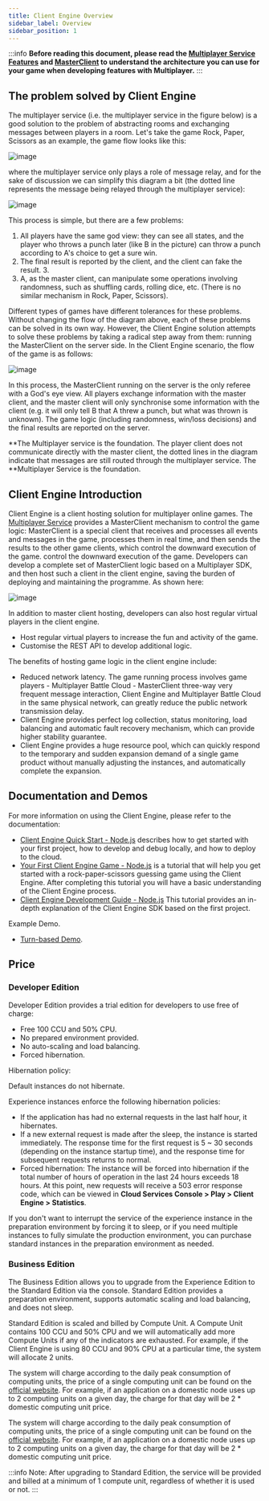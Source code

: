 ```yaml
---
title: Client Engine Overview
sidebar_label: Overview
sidebar_position: 1
---
```



:::info
**Before reading this document, please read the [Multiplayer Service Features](/sdk/multiplayer/features/) and [MasterClient](/sdk/multiplayer/guide/js/#masterclient) to understand the architecture you can use for your game when developing features with Multiplayer.**
:::

## The problem solved by Client Engine

The multiplayer service (i.e. the multiplayer service in the figure below) is a good solution to the problem of abstracting rooms and exchanging messages between players in a room. Let's take the game Rock, Paper, Scissors as an example, the game flow looks like this:

![image](/img/client-engine/client-engine1.png)

where the multiplayer service only plays a role of message relay, and for the sake of discussion we can simplify this diagram a bit (the dotted line represents the message being relayed through the multiplayer service):

![image](/img/client-engine/client-engine2.png)

This process is simple, but there are a few problems:

1. All players have the same god view: they can see all states, and the player who throws a punch later (like B in the picture) can throw a punch according to A's choice to get a sure win.
2. The final result is reported by the client, and the client can fake the result. 3.
3. A, as the master client, can manipulate some operations involving randomness, such as shuffling cards, rolling dice, etc. (There is no similar mechanism in Rock, Paper, Scissors).

Different types of games have different tolerances for these problems. Without changing the flow of the diagram above, each of these problems can be solved in its own way. However, the Client Engine solution attempts to solve these problems by taking a radical step away from them: running the MasterClient on the server side. In the Client Engine scenario, the flow of the game is as follows:

![image](/img/client-engine/client-engine3.png)

In this process, the MasterClient running on the server is the only referee with a God's eye view. All players exchange information with the master client, and the master client will only synchronise some information with the client (e.g. it will only tell B that A threw a punch, but what was thrown is unknown). The game logic (including randomness, win/loss decisions) and the final results are reported on the server.

**The Multiplayer service is the foundation. The player client does not communicate directly with the master client, the dotted lines in the diagram indicate that messages are still routed through the multiplayer service. The **Multiplayer Service is the foundation.

## Client Engine Introduction

Client Engine is a client hosting solution for multiplayer online games. The [Multiplayer Service](/sdk/multiplayer/features/) provides a MasterClient mechanism to control the game logic: MasterClient is a special client that receives and processes all events and messages in the game, processes them in real time, and then sends the results to the other game clients, which control the downward execution of the game. control the downward execution of the game. Developers can develop a complete set of MasterClient logic based on a Multiplayer SDK, and then host such a client in the client engine, saving the burden of deploying and maintaining the programme. As shown here:

![image](/img/client-engine/structure.png)

In addition to master client hosting, developers can also host regular virtual players in the client engine.

* Host regular virtual players to increase the fun and activity of the game.
* Customise the REST API to develop additional logic.

The benefits of hosting game logic in the client engine include:

* Reduced network latency. The game running process involves game players - Multiplayer Battle Cloud - MasterClient three-way very frequent message interaction, Client Engine and Multiplayer Battle Cloud in the same physical network, can greatly reduce the public network transmission delay.
* Client Engine provides perfect log collection, status monitoring, load balancing and automatic fault recovery mechanism, which can provide higher stability guarantee.
* Client Engine provides a huge resource pool, which can quickly respond to the temporary and sudden expansion demand of a single game product without manually adjusting the instances, and automatically complete the expansion.

## Documentation and Demos

For more information on using the Client Engine, please refer to the documentation:

* [Client Engine Quick Start - Node.js](/sdk/multiplayer/client-engine/quick-start-node/) describes how to get started with your first project, how to develop and debug locally, and how to deploy to the cloud.
* [Your First Client Engine Game - Node.js](/sdk/multiplayer/client-engine/first-game-node/) is a tutorial that will help you get started with a rock-paper-scissors guessing game using the Client Engine. After completing this tutorial you will have a basic understanding of the Client Engine process.
* [Client Engine Development Guide - Node.js](/sdk/multiplayer/client-engine/guide-node/) This tutorial provides an in-depth explanation of the Client Engine SDK based on the first project.

Example Demo.

* [Turn-based Demo](/sdk/multiplayer/client-engine/demo/#turn-based-demo).

## Price

### Developer Edition

Developer Edition provides a trial edition for developers to use free of charge: 

* Free 100 CCU and 50% CPU.
* No prepared environment provided.
* No auto-scaling and load balancing.
* Forced hibernation.

Hibernation policy:

Default instances do not hibernate.

Experience instances enforce the following hibernation policies:

* If the application has had no external requests in the last half hour, it hibernates. 
* If a new external request is made after the sleep, the instance is started immediately. The response time for the first request is 5 ~ 30 seconds (depending on the instance startup time), and the response time for subsequent requests returns to normal.
* Forced hibernation: The instance will be forced into hibernation if the total number of hours of operation in the last 24 hours exceeds 18 hours. At this point, new requests will receive a 503 error response code, which can be viewed in **Cloud Services Console > Play > Client Engine > Statistics**.

If you don't want to interrupt the service of the experience instance in the preparation environment by forcing it to sleep, or if you need multiple instances to fully simulate the production environment, you can purchase standard instances in the preparation environment as needed.

### Business Edition

The Business Edition allows you to upgrade from the Experience Edition to the Standard Edition via the console. Standard Edition provides a preparation environment, supports automatic scaling and load balancing, and does not sleep.

Standard Edition is scaled and billed by Compute Unit. A Compute Unit contains 100 CCU and 50% CPU and we will automatically add more Compute Units if any of the indicators are exhausted. For example, if the Client Engine is using 80 CCU and 90% CPU at a particular time, the system will allocate 2 units.

<Conditional region="global">

The system will charge according to the daily peak consumption of computing units, the price of a single computing unit can be found on the [official website](https://developer.taptap.io/product-intro/price). For example, if an application on a domestic node uses up to 2 computing units on a given day, the charge for that day will be 2 * domestic computing unit price.

</Conditional>

<Conditional region="cn">

The system will charge according to the daily peak consumption of computing units, the price of a single computing unit can be found on the [official website](https://developer.taptap.cn/product-intro/price). For example, if an application on a domestic node uses up to 2 computing units on a given day, the charge for that day will be 2 * domestic computing unit price.

</Conditional>



:::info
Note: After upgrading to Standard Edition, the service will be provided and billed at a minimum of 1 compute unit, regardless of whether it is used or not.
:::
